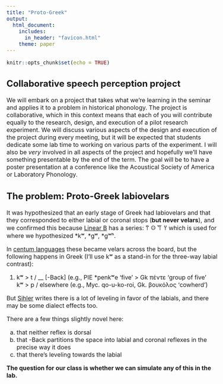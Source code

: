 ```yaml
---
title: "Proto-Greek"
output: 
  html_document:
    includes:
      in_header: "favicon.html"
    theme: paper
---
```


```r
knitr::opts_chunk$set(echo = TRUE)
```

<style type="text/css">
  body{
  font-size: 12pt;
}
</style>

<style type="text/css">
.title {
  display: none;
}

#getting-started img {
  margin-right: 10px;
}

</style>
## Collaborative speech perception project

We will embark on a project that takes what we're learning in the seminar and applies it to a problem in historical phonology. The project is collaborative, which in this context means that each of you will contribute equally to the research, design, and execution of a pilot research experiment. We will discuss various aspects of the design and execution of the project during every meeting, but it will be expected that students dedicate some lab time to working on various parts of the experiment. I will also be *very* involved in all aspects of the project and hopefully we'll have something presentable by the end of the term. The goal will be to have a poster presentation at a conference like the Acoustical Society of America or Laboratory Phonology.

## The problem: Proto-Greek labiovelars

It was hypothesized that an early stage of Greek had labiovelars and that they corresponded to either labial or coronal stops (**but never velars**), and we confirmed this because [Linear B](https://en.wikipedia.org/wiki/Linear_B) has a <q_> series: 𐀣 <qa> 𐀤 <qe> 𐀥 <qi> 𐀦 <qo> which is used for where we hypothesized \*kʷ, \*gʷ, \*gʷʰ.

In [centum languages](https://en.wikipedia.org/wiki/Centum_and_satem_languages) these became velars across the board, but the following happens in Greek (I'll use kʷ as a stand-in for the three-way labial contrast): 

(1)   kʷ > t / __ [-Back] (e.g., PIE \*penkʷe  'five' > Gk πέντε 'group of five'<br>       kʷ > p / elsewhere (e.g., Myc. qo-u-ko-roi, Gk. βουκόλος 'cowherd')

But [Sihler](readings/sihler_1995_selection.pdf) writes there is a lot of leveling in favor of the labials, and there may be some dialect effects too. 

There are a few things slightly novel here: 

a. that neither reflex is dorsal
b. that -Back partitions the space into labial and coronal reflexes in the precise way it does
c. that there's leveling towards the labial

**The question for our class is whether we can simulate any of this in the lab.**
